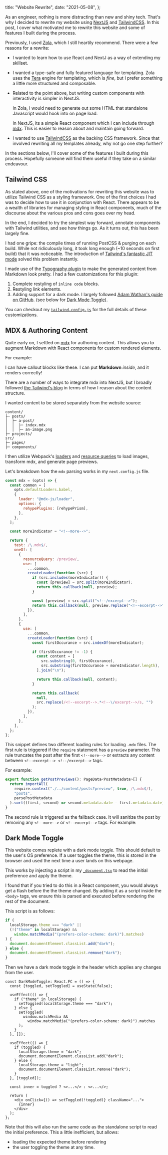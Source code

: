 
  title: "Website Rewrite",
  date: "2021-05-08",
};

As an engineer, nothing is more distracting than new and shiny tech. That's why I decided to rewrite my website using [NextJS](http://nextjs.org/) and [TailwindCSS](https://tailwindcss.com/). In this post, I cover what motivated me to rewrite this website and some of features I built during the process.

<!--more-->

Previously, I used [Zola](https://www.getzola.org/), which I still heartily recommend. There were a few reasons for a rewrite:

- I wanted to learn how to use React and NextJ as a way of extending my skillset.
- I wanted a type-safe and fully featured language for templating. Zola uses the [Tera](https://tera.netlify.app/) engine for templating, which is _fine_, but I prefer something a little more structured and composable.
- Related to the point above, but writing custom components with interactivity is simpler in NextJS.

  In Zola, I would need to generate out some HTML that standalone Javascript would hook into on page load.

  In NextJS, its a simple React component which I can include through [mdx](https://mdxjs.com/). This is easier to reason about and maintain going forward.

- I wanted to use [TailwindCSS](https://tailwindcss.com/) as the backing CSS framework. Since that involved rewriting all my templates already, why not go one step further?

In the sections below, I'll cover some of the features I built during this process. Hopefully someone will find them useful if they take on a similar endeavour.

## Tailwind CSS

As stated above, one of the motivations for rewriting this website was to utilize Tailwind CSS as a styling framework. One of the first choices I had was to decide how to use it in conjunction with React. There appears to be a wealth of libraries for managing styling in React components, much of the discourse about the various pros and cons goes over my head.

In the end, I decided to try the simplest way forward, annotate components with Tailwind utilities, and see how things go. As it turns out, this has been largely fine.

I had one gripe: the compile times of running PostCSS & purging on each build. While not ridiculously long, it took long enough (~10 seconds on first build) that it was noticeable. The introduction of [Tailwind's fantastic JIT mode](https://tailwindcss.com/docs/just-in-time-mode) solved this problem instantly.

I made use of the [Typography plugin](https://github.com/tailwindlabs/tailwindcss-typography) to make the generated content from Markdown look pretty. I had a few customizations for this plugin:

1. Complete restyling of `inline code` blocks.
2. Restyling link elements.
3. Adding support for a dark mode. I largely followed [Adam Wathan's guide on GitHub](https://github.com/tailwindlabs/tailwindcss-typography/issues/69#issuecomment-752946920). (see below for [Dark Mode Toggle](#dark-mode-toggle)).

You can checkout my [`tailwind.config.js`](https://github.com/jamiebrynes7/website/blob/master/tailwind.config.js) for the full details of these customizations.

## MDX & Authoring Content

Quite early on, I settled on [mdx](https://mdxjs.com/) for authoring content. This allows you to augment Markdown with React components for custom rendered elements.

For example:

<Callout type="info">

I can have callout blocks like these. I can put **Markdown** _inside_, and it renders correctly!

</Callout>

There are a number of ways to integrate mdx into NextJS, but I broadly followed [the Tailwind's blog](https://blog.tailwindcss.com/building-the-tailwind-blog) in terms of how I reason about the content structure.

I wanted content to be stored separately from the website source:

```
content/
├─ posts/
│  ├─ a-post/
│  │  ├─ index.mdx
│  │  ├─ an-image.png
├─ projects/
src/
├─ pages/
├─ components/
```

I then utilize Webpack's [loaders](https://webpack.js.org/loaders/) and [resource queries](https://webpack.js.org/configuration/module/#ruleoneof) to load images, transform mdx, and generate page previews.

Let's breakdown how the `mdx` parsing works in my `next.config.js` file.

```js
const mdx = (opts) => {
  const common = [
    opts.defaultLoaders.babel,
    {
      loader: "@mdx-js/loader",
      options: {
        rehypePlugins: [rehypePrism],
      },
    },
  ];

  const moreIndicator = "<!--more-->";

  return {
    test: /\.mdx$/,
    oneOf: [
      {
        resourceQuery: /preview/,
        use: [
          ...common,
          createLoader(function (src) {
            if (src.includes(moreIndicator)) {
              const [preview] = src.split(moreIndicator);
              return this.callback(null, preview);
            }

            const [preview] = src.split("<!--/excerpt-->");
            return this.callback(null, preview.replace("<!--excerpt-->", ""));
          }),
        ],
      },
      {
        use: [
          ...common,
          createLoader(function (src) {
            const firstOccurance = src.indexOf(moreIndicator);

            if (firstOccurance != -1) {
              const content = [
                src.substring(0, firstOccurance),
                src.substring(firstOccurance + moreIndicator.length),
              ].join("\n");

              return this.callback(null, content);
            }

            return this.callback(
              null,
              src.replace(/<!--excerpt-->.*<!--\/excerpt-->/s, "")
            );
          }),
        ],
      },
    ],
  };
};
```

This snippet defines two different loading rules for loading `.mdx` files. The first rule is triggered if the `require` statement has a `preview` parameter. This rule truncates the post after the first `<!--more-->` or extracts any content between `<!--excerpt--> <!--/excerpt-->` tags.

For example:

```ts
export function getPostPreviews(): PageData<PostMetadata>[] {
  return importAll(
    require.context("./../content/posts?preview", true, /\.mdx$/),
    "posts",
    parsePostMetadata
  ).sort((first, second) => second.metadata.date - first.metadata.date);
}
```

The second rule is triggered as the fallback case. It will sanitize the post by removing any `<!--more-->` or `<!--excerpt-->` tags. For example:

## Dark Mode Toggle

This website comes replete with a dark mode toggle. This should default to the user's OS preference. If a user toggles the theme, this is stored in the browser and used the next time a user lands on this webpage.

This works by injecting a script in my [`_document.tsx`](https://nextjs.org/docs/advanced-features/custom-document) to read the initial preference and apply the theme.

I found that if you tried to do this in a React component, you would always get a flash before the the theme changed. By adding it as a script inside the `<body>` tags, we ensure this is parsed and executed before rendering the rest of the document.

This script is as follows:

```js
if (
  localStorage.theme === "dark" ||
  (!("theme" in localStorage) &&
    window.matchMedia("(prefers-color-scheme: dark)").matches)
) {
  document.documentElement.classList.add("dark");
} else {
  document.documentElement.classList.remove("dark");
}
```

Then we have a dark mode toggle in the header which applies any changes from the user.

```tsx
const DarkModeToggle: React.FC = () => {
  const [toggled, setToggled] = useState(false);

  useEffect(() => {
    if ("theme" in localStorage) {
      setToggled(localStorage.theme === "dark");
    } else {
      setToggled(
        window.matchMedia &&
          window.matchMedia("(prefers-color-scheme: dark)").matches
      );
    }
  }, []);

  useEffect(() => {
    if (toggled) {
      localStorage.theme = "dark";
      document.documentElement.classList.add("dark");
    } else {
      localStorage.theme = "light";
      document.documentElement.classList.remove("dark");
    }
  }, [toggled]);

  const inner = toggled ? <>...</> : <>...</>;

  return (
    <div onClick={() => setToggled(!toggled)} className="...">
      {inner}
    </div>
  );
};
```

Note that this will also run the same code as the standalone script to read the initial preference. This a little inefficient, but allows:

- loading the expected theme before rendering
- the user toggling the theme at any time.
